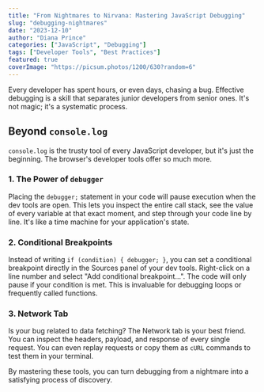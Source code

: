 ```yaml
---
title: "From Nightmares to Nirvana: Mastering JavaScript Debugging"
slug: "debugging-nightmares"
date: "2023-12-10"
author: "Diana Prince"
categories: ["JavaScript", "Debugging"]
tags: ["Developer Tools", "Best Practices"]
featured: true
coverImage: "https://picsum.photos/1200/630?random=6"
---
```


Every developer has spent hours, or even days, chasing a bug. Effective debugging is a skill that separates junior developers from senior ones. It's not magic; it's a systematic process.

## Beyond `console.log`

`console.log` is the trusty tool of every JavaScript developer, but it's just the beginning. The browser's developer tools offer so much more.

### 1. The Power of `debugger`

Placing the `debugger;` statement in your code will pause execution when the dev tools are open. This lets you inspect the entire call stack, see the value of every variable at that exact moment, and step through your code line by line. It's like a time machine for your application's state.

### 2. Conditional Breakpoints

Instead of writing `if (condition) { debugger; }`, you can set a conditional breakpoint directly in the Sources panel of your dev tools. Right-click on a line number and select "Add conditional breakpoint...". The code will only pause if your condition is met. This is invaluable for debugging loops or frequently called functions.

### 3. Network Tab

Is your bug related to data fetching? The Network tab is your best friend. You can inspect the headers, payload, and response of every single request. You can even replay requests or copy them as `cURL` commands to test them in your terminal.

By mastering these tools, you can turn debugging from a nightmare into a satisfying process of discovery.
